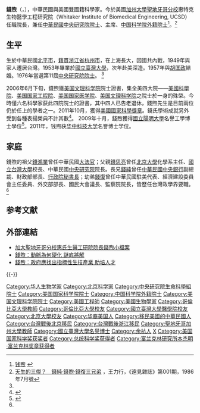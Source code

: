 '''錢煦'''（{{lang-en|'''Shu Chien'''}}，{{bd|1931年|6月23日||||錢煦}}），中華民國與美國雙國籍科學家。今於美國[[加州大學聖地牙哥分校|加州大學聖地牙哥分校]]惠特克生物醫學工程研究院（Whitaker Institute of Biomedical Engineering, UCSD）任職院長，兼任[[中華民國|中華民國]][[中央研究院院士|中央研究院院士]]、{{le|美国生物医学协会|Biomedical Engineering Society}}主席、[[中国科学院院士|中国科学院外籍院士]]<ref>[http://sourcedb.cas.cn/sourcedb_ad_cas/zw2/ysxx/wjysmd/200906/t20090624_1808842.html 钱煦] {{webarchive|url=https://web.archive.org/web/20110930010409/http://sourcedb.cas.cn/sourcedb_ad_cas/zw2/ysxx/wjysmd/200906/t20090624_1808842.html |date=2011-09-30 }}</ref>。<ref name="gvm-8898">[http://www.gvm.com.tw/Boardcontent_8898.html 天生的三傑？　錢純‧錢煦‧錢復三兄弟] {{Wayback|url=http://www.gvm.com.tw/Boardcontent_8898.html |date=20181001220449 }}，王力行，《遠見雜誌》第001期，1986年7月號</ref>

==生平==
生於中華民國[[北平市|北平市]]，[[籍貫|籍貫]][[浙江省|浙江省]][[杭州市|杭州市]]，在上海長大，因國共內戰，1949年與家人遷居台灣。1953年畢業於[[國立臺灣大學|國立臺灣大學]]，次年赴美深造。1957年與[[胡匡政|胡匡政]]結婚。1976年當選第11屆[[中央研究院院士|中央研究院院士]]。 <ref name="gvm-8898" />

2006年6月下旬，錢煦獲[[美国文理科学院|美国文理科学院]]院士證書，集全美四大院——[[美國科學院|美國科學院]]、[[美国国家工程院|美国国家工程院]]、[[美国国家医学院|美国国家医学院]]、[[美国文理科学院|美国文理科学院]]之院士於一身的殊榮。今時僅六名科學家获此四院院士的證書，其中四人已告老退休，錢煦先生是目前兩位仍於任上的學者之一。2011年10月，獲得[[美國國家科學獎章|美國國家科學獎章]]。錢氏學術成就另外受到各種表揚榮典不計其數<ref>{{Cite web|title="2009 總統科學獎生命科學組錢煦院士表揚實錄"|url=https://web.most.gov.tw/SciencePrize/2011/pdfCN/2009-3.pdf|access-date=2021-08-05|archive-date=2021-08-05|archive-url=https://web.archive.org/web/20210805192915/https://web.most.gov.tw/SciencePrize/2011/pdfCN/2009-3.pdf|dead-url=no}}</ref>。
2009年十月，錢煦獲得[[國立陽明大學|國立陽明大學]]名譽工學博士學位<ref>{{Cite web|title="錢煦院士榮譽工學博士學位典禮"|url=https://www.ym.edu.tw/ymnews/183/a3.html|access-date=2021-08-05|archive-date=2011-12-27|archive-url=https://web.archive.org/web/20111227053633/http://www.ym.edu.tw/ymnews/183/a3.html|dead-url=no}}</ref>。2011年，钱煦获[[华中科技大学|华中科技大学]]名誉博士学位。

==家庭==
錢煦的祖父[[錢鴻業|錢鴻業]]曾任中華民國[[大法官|大法官]]；父親[[錢思亮|錢思亮]]曾任[[北京大學|北京大學]]化學系主任、[[國立台灣大學|國立台灣大學]]校長、中華民國[[中央研究院|中央研究院]]院長。長兄[[錢純|錢純]]曾任[[中華民國中央銀行|中華民國中央銀行]]副總裁、財政部部長、[[行政院秘書長|行政院秘書長]]；幼弟[[錢復|錢復]]曾任中華民國駐美代表、經濟建設委員會主任委員、外交部部長、國民大會議長、監察院院長，皆歷任台灣政學界要職。<ref name="gvm-8898" />

== 参考文献 ==
{{Reflist|30em}}

== 外部連結 ==
*[http://wibe.ucsd.edu/members/profile.cfm?bpid=BP00043 加大聖地牙哥分校惠氏生醫工研院院長錢煦小檔案] {{Wayback|url=http://wibe.ucsd.edu/members/profile.cfm?bpid=BP00043 |date=20080512033628 }}
* [http://www.epochtimes.com/b5/4/8/7/n619747.htm 錢煦：動脈為何硬化 謎底將解] {{Wayback|url=http://www.epochtimes.com/b5/4/8/7/n619747.htm |date=20190608084318 }}
* [https://web.archive.org/web/20160304090721/http://www.cdnews.com.tw/cdnews_site/docDetail.jsp?coluid=112&docid=101077106 錢煦：政府應找出指標性生技產業 助培人才]

{{-}}
{{Winners of the National Medal of Science|engineering}}
{{总统科学奖}}
{{富兰克林研究所本杰明·富兰克林奖章获得者}}
{{中央研究院第十一届院士}}

{{DEFAULTSORT:Q}}
[[Category:华人生物学家|Category:华人生物学家]]
[[Category:北京科学家|Category:北京科学家]]
[[Category:中央研究院生命科學組院士|Category:中央研究院生命科學組院士]]
[[Category:美国国家科学院院士|Category:美国国家科学院院士]]
[[Category:中国科学院外籍院士|Category:中国科学院外籍院士]]
[[Category:美国文理科学院院士|Category:美国文理科学院院士]]
[[Category:美國工程師|Category:美國工程師]]
[[Category:美國生物學家|Category:美國生物學家]]
[[Category:哥倫比亞大學教師|Category:哥倫比亞大學教師]]
[[Category:哥倫比亞大學校友|Category:哥倫比亞大學校友]]
[[Category:國立臺灣大學醫學院校友|Category:國立臺灣大學醫學院校友]]
[[Category:北京大學校友|Category:北京大學校友]]
[[Category:华裔美国人|Category:华裔美国人]]
[[Category:移民美國的中華民國人|Category:移民美國的中華民國人]]
[[Category:台灣戰後北京移民|Category:台灣戰後北京移民]]
[[Category:台灣戰後浙江移民|Category:台灣戰後浙江移民]]
[[Category:聖地牙哥加州大學教師|Category:聖地牙哥加州大學教師]]
[[Category:國立臺灣大學名譽博士|Category:國立臺灣大學名譽博士]]
[[Category:余杭人|Category:余杭人]]
[[Category:錢姓|X]]
[[Category:美国国家科学奖获奖者|Category:美国国家科学奖获奖者]]
[[Category:总统科学奖获得者|Category:总统科学奖获得者]]
[[Category:富兰克林研究所本杰明·富兰克林奖章获得者|Category:富兰克林研究所本杰明·富兰克林奖章获得者]]
{{中国科学院外籍院士}}